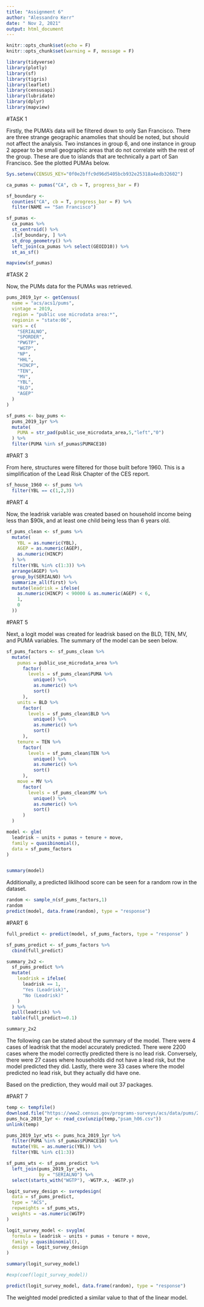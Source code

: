 ```yaml
---
title: "Assignment 6"
author: "Alessandro Kerr"
date: " Nov 2, 2021"
output: html_document
---
```


```r

knitr::opts_chunk$set(echo = F)
knitr::opts_chunk$set(warning = F, message = F)

library(tidyverse)
library(plotly)
library(sf)
library(tigris)
library(leaflet)
library(censusapi)
library(lubridate)
library(dplyr)
library(mapview)
```

#TASK 1

Firstly, the PUMA's data will be filtered down to only San Francisco. There are three strange geographic anamolies that should be noted, but should not affect the analysis. Two instances in group 6, and one instance in group 2 appear to be small geographic areas that do not correlate with the rest of the group. These are due to islands that are technically a part of San Francisco. See the plotted PUMAs below.

```r
Sys.setenv(CENSUS_KEY="0f0e2bffc9d96d5405bcb932e25318a4edb32602")

```

```r
ca_pumas <- pumas("CA", cb = T, progress_bar = F)

sf_boundary <-
  counties("CA", cb = T, progress_bar = F) %>%
  filter(NAME == "San Francisco")

sf_pumas <-
  ca_pumas %>% 
  st_centroid() %>% 
  .[sf_boundary, ] %>% 
  st_drop_geometry() %>% 
  left_join(ca_pumas %>% select(GEOID10)) %>% 
  st_as_sf()
```

```r
mapview(sf_pumas)
```

#TASK 2

Now, the PUMs data for the PUMAs was retrieved. 

```r
pums_2019_1yr <- getCensus(
  name = "acs/acs1/pums",
  vintage = 2019,
  region = "public use microdata area:*", 
  regionin = "state:06",
  vars = c(
    "SERIALNO",
    "SPORDER",
    "PWGTP",
    "WGTP",
    "NP",
    "HHL",
    "HINCP",
    "TEN",
    "MV",
    "YBL",
    "BLD",
    "AGEP"
  )
)   
```

```r
sf_pums <- bay_pums <-
  pums_2019_1yr %>% 
  mutate(
    PUMA = str_pad(public_use_microdata_area,5,"left","0")
  ) %>% 
  filter(PUMA %in% sf_pumas$PUMACE10)
```

#PART 3

From here, structures were filtered for those built before 1960. This is a simplification of the Lead Risk Chapter of the CES report.

```r
sf_house_1960 <- sf_pums %>%
  filter(YBL == c(1,2,3))
```

#PART 4

Now, the leadrisk variable was created based on household income being less than $90k, and at least one child being less than 6 years old.

```r
sf_pums_clean <- sf_pums %>%
  mutate(
    YBL = as.numeric(YBL),
    AGEP = as.numeric(AGEP),
    as.numeric(HINCP)
  ) %>%
  filter(YBL %in% c(1:3)) %>%
  arrange(AGEP) %>%
  group_by(SERIALNO) %>%
  summarize_all(first) %>%
  mutate(leadrisk = ifelse(
    as.numeric(HINCP) < 90000 & as.numeric(AGEP) < 6,
    1,
    0
  ))
```

#PART 5

Next, a logit model was created for leadrisk based on the BLD, TEN, MV, and PUMA variables. The summary of the model can be seen below. 

```r
sf_pums_factors <- sf_pums_clean %>%
  mutate(
    pumas = public_use_microdata_area %>%
      factor(
        levels = sf_pums_clean$PUMA %>% 
          unique() %>%
          as.numeric() %>% 
          sort()
      ),
    units = BLD %>%
      factor(
        levels = sf_pums_clean$BLD %>% 
          unique() %>%
          as.numeric() %>% 
          sort()
      ),
    tenure = TEN %>%
      factor(
        levels = sf_pums_clean$TEN %>% 
          unique() %>%
          as.numeric() %>% 
          sort()
      ),
    move = MV %>%
      factor(
        levels = sf_pums_clean$MV %>% 
          unique() %>%
          as.numeric() %>% 
          sort()
      )
  )
```

```r

model <- glm(
  leadrisk ~ units + pumas + tenure + move,
  family = quasibinomial(),
  data = sf_pums_factors
)


summary(model)
```


Additionally, a predicted liklihood score can be seen for a random row in the dataset.


```r
random <- sample_n(sf_pums_factors,1)
random
predict(model, data.frame(random), type = "response")
```

#PART 6

```r
full_predict <- predict(model, sf_pums_factors, type = "response" )

sf_pums_predict <- sf_pums_factors %>%
  cbind(full_predict)

```

```r
summary_2x2 <-
  sf_pums_predict %>% 
  mutate(
    leadrisk = ifelse(
      leadrisk == 1, 
      "Yes (Leadrisk)", 
      "No (Leadrisk)"
    )
  ) %>% 
  pull(leadrisk) %>% 
  table(full_predict>=0.1)

summary_2x2
```

The following can be stated about the summary of the model. There were 4 cases of leadrisk that the model accurately predicted. There were 2200 cases where the model correctly predicted there is no lead risk. Conversely, there were 27 cases where households did not have a lead risk, but the model predicted they did. Lastly, there were 33 cases where the model predicted no lead risk, but they actually did have one. 

Based on the prediction, they would mail out 37 packages. 

#PART 7

```r
temp <- tempfile()
download.file("https://www2.census.gov/programs-surveys/acs/data/pums/2019/1-Year/csv_hca.zip",destfile = temp)
pums_hca_2019_1yr <- read_csv(unzip(temp,"psam_h06.csv"))
unlink(temp)

```

```r
pums_2019_1yr_wts <- pums_hca_2019_1yr %>%
  filter(PUMA %in% sf_pumas$PUMACE10) %>%
  mutate(YBL = as.numeric(YBL)) %>%
  filter(YBL %in% c(1:3))

sf_pums_wts <- sf_pums_predict %>%
  left_join(pums_2019_1yr_wts,
            by = "SERIALNO") %>%
  select(starts_with("WGTP"), -WGTP.x, -WGTP.y)


```

```r
logit_survey_design <- svrepdesign(
  data = sf_pums_predict,
  type = "ACS",
  repweights = sf_pums_wts,
  weights = ~as.numeric(WGTP)
)
```

```r
logit_survey_model <- svyglm(
  formula = leadrisk ~ units + pumas + tenure + move,
  family = quasibinomial(),
  design = logit_survey_design
)

summary(logit_survey_model)
```

```r
#exp(coef(logit_survey_model))
```

```r
predict(logit_survey_model, data.frame(random), type = "response")
```

The weighted model predicted a similar value to that of the linear model. 
